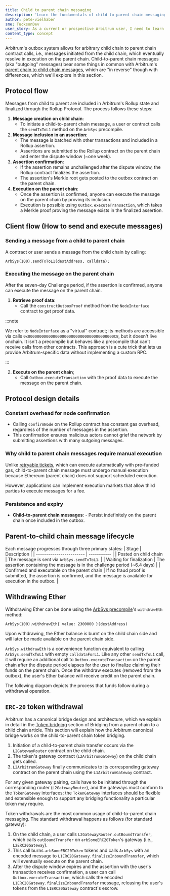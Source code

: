 ```yaml
---
title: Child to parent chain messaging
description: 'Learn the fundamentals of child to parent chain messaging on Arbitrum.'
author: pete-vielhaber
sme: TucksonDev
user_story: As a current or prospective Arbitrum user, I need to learn more about messaging between child chain and parent chain messaging on Arbitrum.
content_type: concept
---
```



<a data-quicklook-from="arbitrum">Arbitrum</a>'s <a data-quicklook-from="outbox">outbox</a> system
allows for arbitrary <a data-quicklook-from="child-chain">child chain</a> to <a data-quicklook-from="parent-chain">
  parent chain
</a> contract calls, i.e., messages initiated from the child chain, which eventually resolve in
execution on the parent chain. Child-to-parent chain messages (aka "outgoing" messages) bear some
things in common with Arbitrum's [parent chain to child chain
messages](/how-arbitrum-works/deep-dives/l1-to-l2-messaging.mdx), which are "in reverse" though with
differences, which we'll explore in this section.

## Protocol flow

Messages from child to parent are included in Arbitrum's Rollup state and finalized through the Rollup Protocol. The process follows these steps:

1. **Message creation on child chain**:
   - To initiate a child-to-parent chain message, a user or contract calls the `sendTxToL1` method on the `ArbSys` precompile.
2. **Message inclusion in an <a data-quicklook-from="assertion">assertion</a>**:
   - The message is batched with other transactions and included in a Rollup assertion.
   - Assertions are submitted to the Rollup contract on the parent chain and enter the dispute window (~one week).
3. **Assertion confirmation**:
   - If the assertion remains unchallenged after the dispute window, the Rollup contract finalizes the assertion.
   - The assertion's Merkle root gets posted to the outbox contract on the parent chain.
4. **Execution on the parent chain**:
   - Once the assertion is confirmed, anyone can execute the message on the parent chain by proving its inclusion.
   - Execution is possible using `Outbox.executeTransaction`, which takes a Merkle proof proving the message exists in the finalized assertion.

## Client flow (How to send and execute messages)

### Sending a message from a child to parent chain

A contract or user sends a message from the child chain by calling:

```solidity
ArbSys(100).sendTxToL1(destAddress, calldata);
```

### Executing the message on the parent chain

After the seven-day <a data-quicklook-from="challenge">Challenge</a> period, if the assertion is confirmed, anyone can execute the message on the parent chain.

1. **Retrieve proof data**:
   - Call the `constructOutboxProof` method from the `NodeInterface` contract to get proof data.

:::note

We refer to `NodeInterface` as a "virtual" contract; its methods are accessible via calls `0x00000000000000000000000000000000000000C8`, but it doesn't live onchain. It isn't a precompile but behaves like a precompile that can't receive calls from other contracts. This approach is a cute trick that lets us provide Arbitrum-specific data without implementing a custom RPC.

:::

2. **Execute on the parent chain**;
   - Call `Outbox.executeTransaction` with the proof data to execute the message on the parent chain.

## Protocol design details

### Constant overhead for node confirmation

- Calling `confirmNode` on the Rollup contract has constant gas overhead, regardless of the number of messages in the assertion.
- This confirmation ensures malicious actors cannot grief the network by submitting assertions with many outgoing messages.

### Why child to parent chain messages require manual execution

Unlike [retryable tickets](/how-arbitrum-works/deep-dives/l1-to-l2-messaging.mdx), which can execute automatically with pre-funded gas, child-to-parent chain message must undergo manual execution because Ethereum (parent chain) does not support scheduled execution.

However, applications can implement execution markets that allow third parties to execute messages for a fee.

### Persistence and expiry

- **Child-to-parent chain messages**: - Persist indefinitely on the parent chain once included in the outbox.

## Parent-to-child chain message lifecycle

Each message progresses through three primary states:
| Stage | Description |
| ------------------------ | ----------- |
| Posted on child chain | The message is sent via `ArbSys.sendTxToL1`. |
| Waiting for finalization | The assertion containing the message is in the <a data-quicklook-from="challenge-period">challenge period</a> (~6.4 days) |
| Confirmed and executable on the parent chain | If no <a data-quicklook-from="fraud-proof">fraud proof</a> is submitted, the assertion is confirmed, and the message is available for execution in the outbox. |

## Withdrawing Ether

Withdrawing Ether can be done using the [ArbSys precompile](/build-decentralized-apps/precompiles/02-reference.mdx#arbsys)'s `withdrawEth` method:

```solidity
ArbSys(100).withdrawEth{ value: 2300000 }(destAddress)
```

Upon withdrawing, the Ether balance is burnt on the child chain side and will later be made available on the parent chain side.

`ArbSys.withdrawEth` is a convenience function equivalent to calling `ArbSys.sendTxToL1` with empty `calldataForL1`. Like any other `sendTxToL1` call, it will require an additional call to `Outbox.executeTransaction` on the parent chain after the dispute period elapses for the user to finalize claiming their funds on the parent chain. Once the withdraw executes (removed from the outbox), the user's Ether balance will receive credit on the parent chain.

The following diagram depicts the process that funds follow during a withdrawal operation.

<ImageZoom
  src="/img/apps-withdrawing-ether.svg"
  alt="Process funds follow during withdrawal operation"
  className="img-800px"
/>

## `ERC-20` token withdrawal

Arbitrum has a canonical <a data-quicklook-from="bridge">bridge</a> design and architecture, which we explain in detail in the [Token bridging](/how-arbitrum-works/deep-dives/l1-to-l2-messaging.mdx#token-bridging) section of Bridging from a parent chain to a child chain article. This section will explain how the Arbitrum canonical bridge works on the child-to-parent chain token bridging.

1. Initiation of a child-to-parent chain transfer occurs via the `L2GatewayRouter` contract on the child chain.
2. The token's gateway contract (`L2ArbitrumGateway`) on the child chain gets called.
3. `L2ArbitrumGateway` finally communicates to its corresponding gateway contract on the parent chain using the `L1ArbitrumGateway` contract.

<ImageZoom
  src="/img/apps-bridge_withdrawals.png"
  alt="Withdrawal process using the gateway"
  className="img-800px"
/>

For any given gateway pairing, calls have to be initiated through the corresponding router (`L2GatewayRouter`), and the gateways must conform to the `TokenGateway` interfaces; the `TokenGateway` interfaces should be flexible and extensible enough to support any bridging functionality a particular token may require.

Token withdrawals are the most common usage of child-to-parent chain messaging. The standard withdrawal happens as follows (for standard gateway):

1. On the child chain, a user calls `L2GatewayRouter.outBoundTransfer`, which calls `outBoundTransfer` on `arbSomeERC20Token`'s gateway (i.e., `L2ERC20Gateway`).
2. This call burns `arbSomeERC20Token` tokens and calls `ArbSys` with an encoded message to `L1ERC20Gateway.finalizeInboundTransfer`, which will eventually execute on the parent chain.
3. After the dispute window expires and the assertion with the user's <a data-quicklook-from="transaction">transaction</a> receives confirmation, a user can call `Outbox.executeTransaction`, which calls the encoded `L1ERC20Gateway.finalizeInboundTransfer` message, releasing the user's tokens from the `L1ERC20Gateway` contract's escrow.
